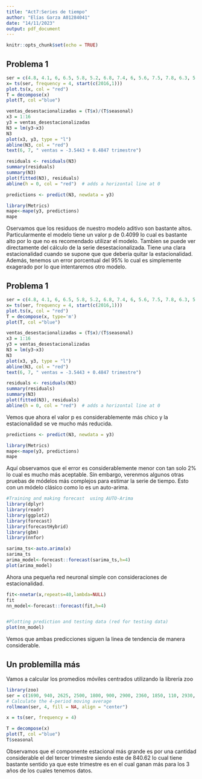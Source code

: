 ```yaml
---
title: "Act7:Series de tiempo"
author: "Elías Garza A01284041"
date: "14/11/2023"
output: pdf_document
---
```


```r
knitr::opts_chunk$set(echo = TRUE)
```

## Problema 1


```r
ser = c(4.8, 4.1, 6, 6.5, 5.8, 5.2, 6.8, 7.4, 6, 5.6, 7.5, 7.8, 6.3, 5.9, 8, 8.4)
x= ts(ser, frequency = 4, start(c(2016,1)))
plot.ts(x, col = "red")
T = decompose(x)
plot(T, col ="blue")
```



```r
ventas_desestacionalizadas = (T$x)/(T$seasonal)
x3 = 1:16
y3 = ventas_desestacionalizadas
N3 = lm(y3~x3)
N3
plot(x3, y3, type = "l")
abline(N3, col = "red")
text(6, 7, " ventas = -3.5443 + 0.4847 trimestre")
```


```r
residuals <- residuals(N3)
summary(residuals)
summary(N3)
plot(fitted(N3), residuals)
abline(h = 0, col = "red")  # adds a horizontal line at 0
```
```r
predictions <- predict(N3, newdata = y3)

library(Metrics)
mape<-mape(y3, predictions)
mape
```

Oservamos que los residuos de nuestro modelo aditivo son bastante altos. Particularmente el modelo tiene un valor p de 0.4099 lo cual es bastante alto por lo que no es recomendado utilizar el modelo. Tambien se puede ver directamente del cálculo de la serie desestacionalizada. Tiene una clara estacionalidad cuando se supone que que deberia quitar la estacionalidad. Además, tenemos un error porcentual del 95% lo cual es simplemente exagerado por lo que intentaremos otro modelo. 

## Problema 1


```r
ser = c(4.8, 4.1, 6, 6.5, 5.8, 5.2, 6.8, 7.4, 6, 5.6, 7.5, 7.8, 6.3, 5.9, 8, 8.4)
x= ts(ser, frequency = 4, start(c(2016,1)))
plot.ts(x, col = "red")
T = decompose(x, type='m')
plot(T, col ="blue")
```

```r
ventas_desestacionalizadas = (T$x)/(T$seasonal)
x3 = 1:16
y3 = ventas_desestacionalizadas
N3 = lm(y3~x3)
N3
plot(x3, y3, type = "l")
abline(N3, col = "red")
text(6, 7, " ventas = -3.5443 + 0.4847 trimestre")
```
```r
residuals <- residuals(N3)
summary(residuals)
summary(N3)
plot(fitted(N3), residuals)
abline(h = 0, col = "red")  # adds a horizontal line at 0
```

Vemos que ahora el valor p es considerablemente más chico y la estacionalidad se ve mucho más reducida. 

```r
predictions <- predict(N3, newdata = y3)

library(Metrics)
mape<-mape(y3, predictions)
mape
```

Aquí observamos que el error es considerablemente menor con tan solo 2% lo cual es mucho más aceptable. Sin embargo, verenmos algunos otras pruebas de módelos más complejos para estimar la serie de tiempo. Esto con un módelo clásico como lo es un auto-arima. 


```r
#Training and making forecast  using AUTO-Arima
library(dplyr)
library(readr)
library(ggplot2)
library(forecast)
library(forecastHybrid)
library(gbm)
library(nnfor)

sarima_ts<-auto.arima(x)
sarima_ts
arima_model<-forecast::forecast(sarima_ts,h=4)
plot(arima_model)

```
Ahora una pequeña red neuronal simple con consideraciones de estacionalidad. 

```r
fit<-nnetar(x,repeats=40,lambda=NULL)
fit
nn_model<-forecast::forecast(fit,h=4)


#Plotting prediction and testing data (red for testing data)
plot(nn_model)
```

Vemos que ambas predicciones siguen la linea de tendencia de manera considerable.


## Un problemilla más

Vamos a calcular los promedios móviles centrados utilizando la librería zoo

```r
library(zoo)
ser = c(1690, 940, 2625, 2500, 1800, 900, 2900, 2360, 1850, 110, 2930, 2615)
# Calculate the 4-period moving average
rollmean(ser, 4, fill = NA, align = "center")
```
```r
x = ts(ser, frequency = 4)

T = decompose(x)
plot(T, col ="blue")
T$seasonal
```
Observamos que el componente estacional más grande es por una cantidad considerable el del tercer trimestre siendo este de 840.62 lo cual tiene bastante sentido ya que este trimestre es en el cual ganan más para los 3 años de los cuales tenemos datos. 
